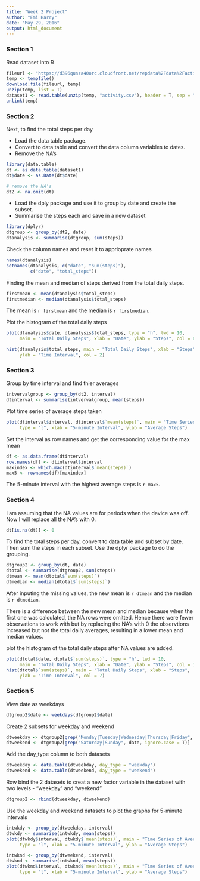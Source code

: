 ```yaml
---
title: "Week 2 Project"
author: "Emi Harry"
date: "May 29, 2016"
output: html_document
---
```



### Section 1

Read dataset into R

```r
fileurl <- "https://d396qusza40orc.cloudfront.net/repdata%2Fdata%2Factivity.zip"
temp <- tempfile()
download.file(fileurl, temp) 
unzip(temp, list = T)
dataset1 <- read.table(unzip(temp, "activity.csv"), header = T, sep = ",", stringsAsFactors = F)
unlink(temp)
```

### Section 2

Next, to find the total steps per day

- Load the data table package. 
- Convert to data table and convert the data column variables to dates.
- Remove the NA's

```r
library(data.table)
dt <- as.data.table(dataset1)
dt$date <- as.Date(dt$date)

# remove the NA's
dt2 <- na.omit(dt)
```

- Load the dply package and use it to group by date and create the subset.
- Summarise the steps each and save in a new dataset

```r
library(dplyr)
dtgroup <- group_by(dt2, date)
dtanalysis <- summarise(dtgroup, sum(steps))
```

Check the column names and reset it to apprioprate names

```r
names(dtanalysis)
setnames(dtanalysis, c("date", "sum(steps)"),
         c("date", "total_steps"))
```

Finding the mean and median of steps derived from the total daily steps.

```r
firstmean <- mean(dtanalysis$total_steps)
firstmedian <- median(dtanalysis$total_steps)
```
The mean is `r firstmean` and the median is `r firstmedian`.

Plot the histogram of the total daily steps

```r
plot(dtanalysis$date, dtanalysis$total_steps, type = "h", lwd = 10,
     main = "Total Daily Steps", xlab = "Date", ylab = "Steps", col = 6)

hist(dtanalysis$total_steps, main = "Total Daily Steps", xlab = "Steps", 
     ylab = "Time Interval", col = 2)
```

### Section 3

Group by time interval and find thier averages

```r
intvervalgroup <- group_by(dt2, interval)
dtinterval <- summarise(intvervalgroup, mean(steps))
```

Plot time series of average steps taken

```r
plot(dtinterval$interval, dtinterval$`mean(steps)`, main = "Time Series of Average Steps (5 interval)",
     type = "l", xlab = "5-minute Interval", ylab = "Average Steps")
```

Set the interval as row names and get the corresponding value for the max mean

```r
df <- as.data.frame(dtinterval)
row.names(df) <- dtinterval$interval
maxindex <- which.max(dtinterval$`mean(steps)`)
max5 <- rownames(df)[maxindex]
```

The 5-minute interval with the highest average steps is `r max5`.

### Section 4

I am assuming that the NA values are for periods when the device was off.
Now I will replace all the NA's with 0.

```r
dt[is.na(dt)] <- 0
```

To find the total steps per day, convert to data table and subset by date.
Then sum the steps in each subset. Use the dplyr package to do the grouping.

```r
dtgroup2 <- group_by(dt, date)
dtotal <- summarise(dtgroup2, sum(steps))
dtmean <- mean(dtotal$`sum(steps)`)
dtmedian <- median(dtotal$`sum(steps)`)
```

After inputing the missing values, the new mean is `r dtmean` and the median is `r dtmedian`.

There is a difference between the new mean and median because when the first one was calculated, the NA rows were omitted. Hence there were fewer observations to work with but by replacing the NA's with 0 the observtions increased but not the total daily averages, resulting in a lower mean and median values.

plot the histogram of the total daily steps after NA values are added.

```r
plot(dtotal$date, dtotal$`sum(steps)`, type = "h", lwd = 10,
     main = "Total Daily Steps", xlab = "Date", ylab = "Steps", col = 11)
hist(dtotal$`sum(steps)`, main = "Total Daily Steps", xlab = "Steps", 
     ylab = "Time Interval", col = 7)
```

### Section 5

View date as weekdays

```r
dtgroup2$date <- weekdays(dtgroup2$date)
```

Create 2 subsets for weekday and weekend 

```r
dtweekday <- dtgroup2[grep("Monday|Tuesday|Wednesday|Thursday|Friday", date, ignore.case =T)]
dtweekend <- dtgroup2[grep("Saturday|Sunday", date, ignore.case = T)]
```

Add the day_type column to both datasets

```r
dtweekday <- data.table(dtweekday, day_type = "weekday")
dtweekend <- data.table(dtweekend, day_type = "weekend")
```

Row bind the 2 datasets to creat a new factor variable in the dataset with two levels - "weekday" and "weekend"

```r
dtgroup2 <- rbind(dtweekday, dtweekend)
```

Use the weekday and weekend datasets to plot the graphs for 5-minute intervals

```r
intwkdy <- group_by(dtweekday, interval)
dtwkdy <- summarise(intwkdy, mean(steps))
plot(dtwkdy$interval, dtwkdy$`mean(steps)`, main = "Time Series of Average Steps (Weekday)",
     type = "l", xlab = "5-minute Interval", ylab = "Average Steps")

intwknd <- group_by(dtweekend, interval)
dtwknd <- summarise(intwknd, mean(steps))
plot(dtwknd$interval, dtwknd$`mean(steps)`, main = "Time Series of Average Steps (Weekend)",
     type = "l", xlab = "5-minute Interval", ylab = "Average Steps")
```
